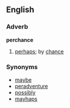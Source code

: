 == English ==
=== Adverb ===
'''perchance'''
# [[perhaps]]; by [[chance]]

=== Synonyms ===
*[[maybe]]
*[[peradventure]]
*[[possibly]]
*[[mayhaps]]